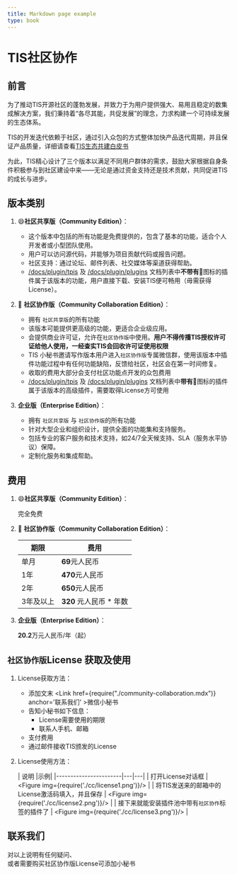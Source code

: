 ```yaml
---
title: Markdown page example
type: book
---
```


# TIS社区协作

## 前言
为了推动TIS开源社区的蓬勃发展，并致力于为用户提供强大、易用且稳定的数集成解决方案，我们秉持着“各尽其能，共促发展”的理念，力求构建一个可持续发展的生态体系。

TIS的开发迭代依赖于社区，通过引入众包的方式整体加快产品迭代周期，并且保证产品质量，详细请查看[TIS生态共建白皮书](docs/next/co-construction/)

为此，TIS精心设计了三个版本以满足不同用户群体的需求，鼓励大家根据自身条件积极参与到社区建设中来——无论是通过资金支持还是技术贡献，共同促进TIS的成长与进步。


## 版本类别

1. :smile:**社区共享版（Community Edition）**：
    - 这个版本中包括的所有功能是免费提供的，包含了基本的功能，适合个人开发者或小型团队使用。
    - 用户可以访问源代码，并能够为项目贡献代码或报告问题。
    - 社区支持：通过论坛、邮件列表、社交媒体等渠道获得帮助。
   - [/docs/plugin/tpis](docs/plugin/tpis) 及 [/docs/plugin/plugins](docs/plugin/plugins) 文档列表中**不带有**:closed_lock_with_key:图标的插件属于该版本的功能，用户直接下载、安装TIS便可畅用（毋需获得License）。

2. :closed_lock_with_key: **社区协作版（Community Collaboration Edition）**：
    - 拥有 `社区共享版`的所有功能
    - 该版本可能提供更高级的功能，更适合企业级应用。
    - 会提供商业许可证，允许在`社区协作版`中使用。**用户不得传播TIS授权许可证给他人使用，一经查实TIS会回收许可证使用权限**
    - TIS 小秘书邀请写作版本用户进入`社区协作版`专属微信群，使用该版本中插件功能过程中有任何功能缺陷，反馈给社区，社区会在第一时间修复。
    - 收取的费用大部分会支付社区功能点开发的众包费用
    - [/docs/plugin/tpis](docs/plugin/tpis) 及 [/docs/plugin/plugins](docs/plugin/plugins) 文档列表中**带有**:closed_lock_with_key:图标的插件属于该版本的高级插件，需要取得License方可使用

3. **企业版（Enterprise Edition）**：
    - 拥有 `社区共享版` 与 `社区协作版`的所有功能
    - 针对大型企业和组织设计，提供全面的功能集和支持服务。
    - 包括专业的客户服务和技术支持，如24/7全天候支持、SLA（服务水平协议）保障。
    - 定制化服务和集成帮助。

## 费用

1. :smile:**社区共享版（Community Edition）**：

    完全免费

2. :closed_lock_with_key: **社区协作版（Community Collaboration Edition）**：

   |期限|费用|
   |-|-|
   |单月|**69**元人民币|
   |1年 |**470**元人民币|
   |2年 |**650**元人民币|
   |3年及以上 |**320** 元人民币 * 年数|

3. **企业版（Enterprise Edition）**：
   
   **20.2**万元人民币/年（起）

## `社区协作版`License 获取及使用

1. License获取方法：
   - 添加文末 <Link href={require("./community-collaboration.mdx")} anchor='联系我们' >微信小秘书</Link>
   - 告知小秘书如下信息：
      * License需要使用的期限
      * 联系人手机、邮箱
   - 支付费用
   - 通过邮件接收TIS颁发的License
2. License使用方法：
   
   | 说明                            |示例|
   |-----------------------|---|---|
   | 打开License对话框                  | <Figure img={require('./cc/license1.png')}/> |
   | 将TIS发送来的邮箱中的License激活码填入，并且保存 | <Figure img={require('./cc/license2.png')}/>  |
   | 接下来就能安装插件池中带有`社区协作`标签的插件了  | <Figure img={require('./cc/license3.png')}/> |

## 联系我们
<Contact justXiaoMi="true">
对以上说明有任何疑问、<br/>
或者需要购买社区协作版License可添加小秘书
</Contact>
